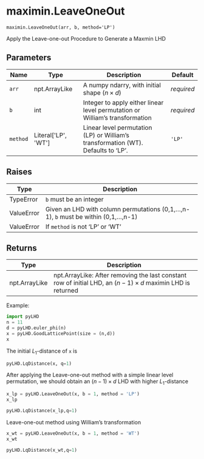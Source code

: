 # maximin.LeaveOneOut { #pyLHD.maximin.LeaveOneOut }

`maximin.LeaveOneOut(arr, b, method='LP')`

Apply the Leave-one-out Procedure to Generate a Maxmin LHD

## Parameters

| Name     | Type                                  | Description                                                                       | Default    |
|----------|---------------------------------------|-----------------------------------------------------------------------------------|------------|
| `arr`    | npt.ArrayLike                         | A numpy ndarry, with initial shape $(n \times d)$                                 | _required_ |
| `b`      | int                                   | Integer to apply either linear level permutation or William's transformation      | _required_ |
| `method` | Literal\[&#39;LP&#39;, &#39;WT&#39;\] | Linear level permutation (LP) or William's transformation (WT). Defaults to 'LP'. | `'LP'`     |

## Raises

| Type       | Description                                                                           |
|------------|---------------------------------------------------------------------------------------|
| TypeError  | `b` must be an integer                                                                |
| ValueError | Given an LHD with column permutations (0,1,...,n-1), `b` must be within (0,1,...,n-1) |
| ValueError | If `method` is not 'LP' or 'WT'                                                       |

## Returns

| Type          | Description                                                                                                     |
|---------------|-----------------------------------------------------------------------------------------------------------------|
| npt.ArrayLike | npt.ArrayLike: After removing the last constant row of initial LHD, an $(n-1) \times d$ maximin LHD is returned |

Example:
```python
import pyLHD
n = 11
d = pyLHD.euler_phi(n)
x = pyLHD.GoodLatticePoint(size = (n,d))
x
```
The initial $L_1$-distance of `x` is
```python
pyLHD.LqDistance(x, q=1)
```
After applying the Leave-one-out method with a simple linear level permutation, we should obtain an $(n-1) \times d$ LHD with higher $L_1$-distance
```python
x_lp = pyLHD.LeaveOneOut(x, b = 1, method = 'LP')
x_lp
```
```python
pyLHD.LqDistance(x_lp,q=1)
```
Leave-one-out method using William's transformation
```python
x_wt = pyLHD.LeaveOneOut(x, b = 1, method = 'WT')
x_wt
```
```python
pyLHD.LqDistance(x_wt,q=1)
```